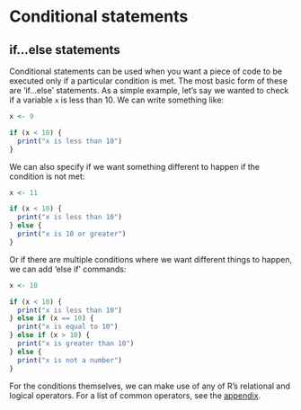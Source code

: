 # Conditional statements

## if...else statements

Conditional statements can be used when you want a piece of code to be executed only if a particular condition is met. The most basic form of these are 'if...else' statements. As a simple example, let's say we wanted to check if a variable `x` is less than 10. We can write something like:

```r
x <- 9

if (x < 10) {
  print("x is less than 10")
}
```

We can also specify if we want something different to happen if the condition is not met:
```r
x <- 11

if (x < 10) {
  print("x is less than 10")
} else {
  print("x is 10 or greater")
}
```
Or if there are multiple conditions where we want different things to happen, we can add 'else if' commands:
```r
x <- 10

if (x < 10) {
  print("x is less than 10")
} else if (x == 10) {
  print("x is equal to 10")
} else if (x > 10) {
  print("x is greater than 10")
} else {
  print("x is not a number")
}
```
For the conditions themselves, we can make use of any of R's relational and logical operators. For a list of common operators, see the [appendix](#table-of-operators).
